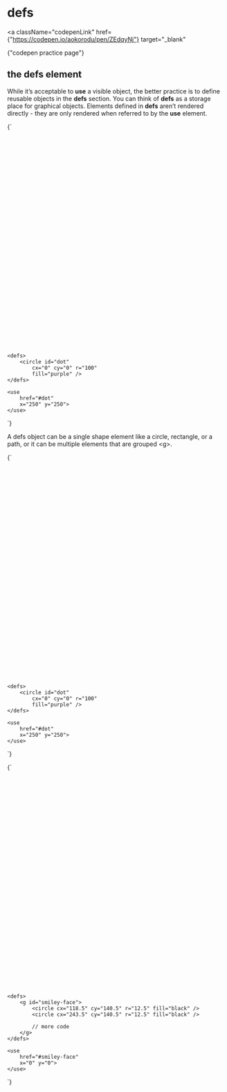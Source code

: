 
# defs

<a
  className="codepenLink"
  href={"https://codepen.io/aokorodu/pen/ZEdqyNj"}
  target="_blank"
>
  {"codepen practice page"}
</a>

## the defs element

While it’s acceptable to **use** a visible object, the better practice is to define reusable objects in the **defs** section.
You can think of **defs** as a storage place for graphical objects. Elements defined in **defs** aren’t rendered directly - they are only rendered when referred to by the **use** element.

<Blocks>{`<svg width="500" height="500" viewbox="0 0 500 500">

    <defs>
        <circle id="dot"
            cx="0" cy="0" r="100"
            fill="purple" />
    </defs>

    <use
        href="#dot"
        x="250" y="250">
    </use>

</svg>`}</Blocks>

<DefsExample />

A defs object can be a single shape element like a circle, rectangle, or a path, or it can be multiple elements that are grouped \<g\>.

<Blocks>{`<svg width="500" height="500" viewbox="0 0 500 500">

    <defs>
        <circle id="dot"
            cx="0" cy="0" r="100"
            fill="purple" />
    </defs>

    <use
        href="#dot"
        x="250" y="250">
    </use>

</svg>`}</Blocks>

<DefsSmileExample />

<Blocks>{`<svg width="500" height="500" viewbox="0 0 500 500">

    <defs>
        <g id="smiley-face">
            <circle cx="118.5" cy="140.5" r="12.5" fill="black" />
            <circle cx="243.5" cy="140.5" r="12.5" fill="black" />

            // more code
        </g>
    </defs>

    <use
        href="#smiley-face"
        x="0" y="0">
    </use>

</svg>`}</Blocks>
